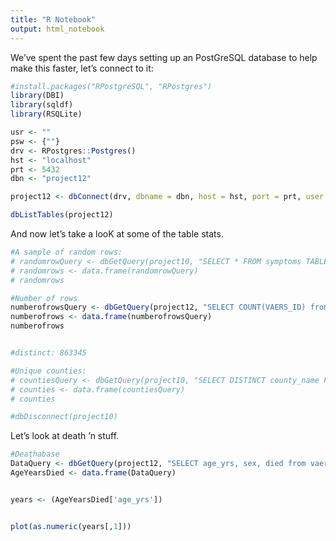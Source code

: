 ```yaml
---
title: "R Notebook"
output: html_notebook
---
```





We've spent the past few days setting up an PostGreSQL database to help make this faster, let's connect to it:
```r
#install.packages("RPostgreSQL", "RPostgres")
library(DBI)
library(sqldf)
library(RSQLite)

usr <- ""
psw <- {""}
drv <- RPostgres::Postgres()
hst <- "localhost"
prt <- 5432
dbn <- "project12"

project12 <- dbConnect(drv, dbname = dbn, host = hst, port = prt, user = usr, password = psw)

dbListTables(project12) 
````





And now let's take a looK at some of the table stats.
````r
#A sample of random rows:
# randomrowQuery <- dbGetQuery(project10, "SELECT * FROM symptoms TABLESAMPLE SYSTEM ((1000 * 100) / 500000.0);")
# randomrows <- data.frame(randomrowQuery)
# randomrows

#Number of rows
numberofrowsQuery <- dbGetQuery(project12, "SELECT COUNT(VAERS_ID) from vaers;")
numberofrows <- data.frame(numberofrowsQuery)
numberofrows


#distinct: 863345

#Unique counties:
# countiesQuery <- dbGetQuery(project10, "SELECT DISTINCT county_name FROM labresults;")
# counties <- data.frame(countiesQuery)
# counties

#dbDisconnect(project10) 
````

Let's look at death 'n stuff.
````r
#Deathabase
DataQuery <- dbGetQuery(project12, "SELECT age_yrs, sex, died from vaers WHERE died = 'Y' AND sex = 'M' AND age_yrs > '2';")
AgeYearsDied <- data.frame(DataQuery)


years <- (AgeYearsDied['age_yrs'])


plot(as.numeric(years[,1]))

````
